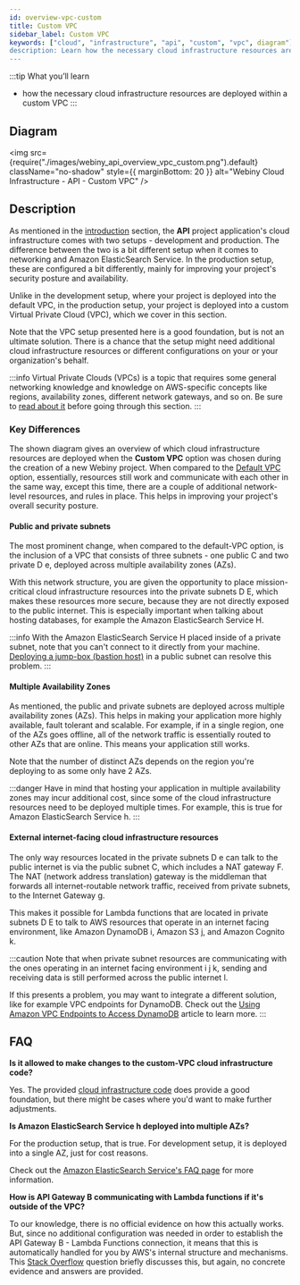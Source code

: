 ```yaml
---
id: overview-vpc-custom
title: Custom VPC
sidebar_label: Custom VPC
keywords: ["cloud", "infrastructure", "api", "custom", "vpc", diagram"]
description: Learn how the necessary cloud infrastructure resources are deployed within the custom VPC.
---
```


:::tip What you’ll learn
- how the necessary cloud infrastructure resources are deployed within a custom VPC
:::

## Diagram

<!-- vale off -->

<img
  src={require("./images/webiny_api_overview_vpc_custom.png").default}
  className="no-shadow"
  style={{ marginBottom: 20 }}
  alt="Webiny Cloud Infrastructure - API - Custom VPC"
/>

<!-- vale on -->

## Description

As mentioned in the [introduction](/docs/key-topics/cloud-infrastructure/api/introduction) section, the **API** project application's cloud infrastructure comes with two setups - development and production. The difference between the two is a bit different setup when it comes to networking and Amazon ElasticSearch Service. In the production setup, these are configured a bit differently, mainly for improving your project's security posture and availability.

Unlike in the development setup, where your project is deployed into the default VPC, in the production setup, your project is deployed into a custom Virtual Private Cloud (VPC), which we cover in this section.

Note that the VPC setup presented here is a good foundation, but is not an ultimate solution. There is a chance that the setup might need additional cloud infrastructure resources or different configurations on your or your organization's behalf.

:::info
Virtual Private Clouds (VPCs) is a topic that requires some general networking knowledge and knowledge on AWS-specific concepts like regions, availability zones, different network gateways, and so on. Be sure to [read about it](https://aws.amazon.com/vpc/) before going through this section.
:::

### Key Differences

The shown diagram gives an overview of which cloud infrastructure resources are deployed when the **Custom VPC** option was chosen during the creation of a new Webiny project. When compared to the [Default VPC](/docs/key-topics/cloud-infrastructure/api/overview-vpc-default) option, essentially, resources still work and communicate with each other in the same way, except this time, there are a couple of additional network-level resources, and rules in place. This helps in improving your project's overall security posture.

#### Public and private subnets
The most prominent change, when compared to the default-VPC option, is the inclusion of a VPC that consists of three subnets - one public <diagram-letter>C</diagram-letter> and two private <diagram-letter>D</diagram-letter> <diagram-letter>e</diagram-letter>, deployed across multiple availability zones (AZs).

With this network structure, you are given the opportunity to place mission-critical cloud infrastructure resources into the private subnets <diagram-letter>D</diagram-letter> <diagram-letter>E</diagram-letter>, which makes these resources more secure, because they are not directly exposed to the public internet. This is especially important when talking about hosting databases, for example the Amazon ElasticSearch Service <diagram-letter>H</diagram-letter>.

:::info
With the Amazon ElasticSearch Service <diagram-letter>H</diagram-letter> placed inside of a private subnet, note that you can't connect to it directly from your machine. [Deploying a jump-box (bastion host)](https://aws.amazon.com/blogs/security/how-to-record-ssh-sessions-established-through-a-bastion-host/) in a public subnet can resolve this problem.
:::

#### Multiple Availability Zones

As mentioned, the public and private subnets are deployed across multiple availability zones (AZs). This helps in making your application more highly available, fault tolerant and scalable. For example, if in a single region, one of the AZs goes offline, all of the network traffic is essentially routed to other AZs that are online. This means your application still works.

Note that the number of distinct AZs depends on the region you're deploying to as some only have 2 AZs.

:::danger
Have in mind that hosting your application in multiple availability zones may incur additional cost, since some of the cloud infrastructure resources need to be deployed multiple times. For example, this is true for Amazon ElasticSearch Service <diagram-letter>h</diagram-letter>.
:::

#### External internet-facing cloud infrastructure resources
The only way resources located in the private subnets <diagram-letter>D</diagram-letter> <diagram-letter>e</diagram-letter> can talk to the public internet is via the public subnet <diagram-letter>C</diagram-letter>, which includes a NAT gateway <diagram-letter>F</diagram-letter>. The NAT (network address translation) gateway is the middleman that forwards all internet-routable network traffic, received from private subnets, to the Internet Gateway <diagram-letter>g</diagram-letter>.

This makes it possible for Lambda functions that are located in private subnets <diagram-letter>D</diagram-letter> <diagram-letter>E</diagram-letter> to talk to AWS resources that operate in an internet facing environment, like Amazon DynamoDB <diagram-letter>i</diagram-letter>, Amazon S3 <diagram-letter>j</diagram-letter>, and Amazon Cognito <diagram-letter>k</diagram-letter>.

:::caution
Note that when private subnet resources are communicating with the ones operating in an internet facing environment <diagram-letter>i</diagram-letter> <diagram-letter>j</diagram-letter> <diagram-letter>k</diagram-letter>, sending and receiving data is still performed across the public internet <diagram-letter>l</diagram-letter>.

If this presents a problem, you may want to integrate a different solution, like for example VPC endpoints for DynamoDB. Check out the [Using Amazon VPC Endpoints to Access DynamoDB](https://docs.aws.amazon.com/amazondynamodb/latest/developerguide/vpc-endpoints-dynamodb.html) article to learn more.
:::

## FAQ

**Is it allowed to make changes to the custom-VPC cloud infrastructure code?**

Yes. The provided [cloud infrastructure code](https://github.com/webiny/webiny-js/tree/v5/packages/cwp-template-aws/template/api/pulumi_vpc) does provide a good foundation, but there might be cases where you'd want to make further adjustments.

**Is Amazon ElasticSearch Service <diagram-letter>h</diagram-letter> deployed into multiple AZs?**

For the production setup, that is true. For development setup, it is deployed into a single AZ, just for cost reasons.

Check out the [Amazon ElasticSearch Service's FAQ page](https://aws.amazon.com/elasticsearch-service/faqs/) for more information.

**How is API Gateway <diagram-letter>B</diagram-letter> communicating with Lambda functions if it's outside of the VPC?**

To our knowledge, there is no official evidence on how this actually works. But, since no additional configuration was needed in order to establish the API Gateway <diagram-letter>B</diagram-letter> - Lambda Functions connection, it means that this is automatically handled for you by AWS's internal structure and mechanisms. This [Stack Overflow](https://stackoverflow.com/questions/60678826/aws-route-from-public-api-gateway-to-in-vpc-lambda) question briefly discusses this, but again, no concrete evidence and answers are provided.

